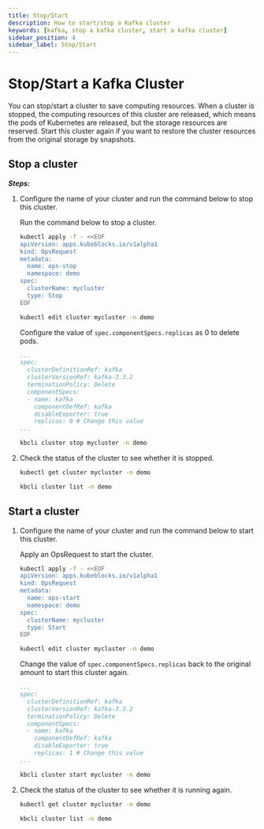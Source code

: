 ```yaml
---
title: Stop/Start
description: How to start/stop a Kafka cluster
keywords: [kafka, stop a kafka cluster, start a kafka cluster]
sidebar_position: 4
sidebar_label: Stop/Start
---
```



# Stop/Start a Kafka Cluster

You can stop/start a cluster to save computing resources. When a cluster is stopped, the computing resources of this cluster are released, which means the pods of Kubernetes are released, but the storage resources are reserved. Start this cluster again if you want to restore the cluster resources from the original storage by snapshots.

## Stop a cluster

***Steps:***

1. Configure the name of your cluster and run the command below to stop this cluster.

   <Tabs>

   <TabItem value="OpsRequest" label="OpsRequest" default>

   Run the command below to stop a cluster.

   ```bash
   kubectl apply -f - <<EOF
   apiVersion: apps.kubeblocks.io/v1alpha1
   kind: OpsRequest
   metadata:
     name: ops-stop
     namespace: demo
   spec:
     clusterName: mycluster
     type: Stop
   EOF
   ```

   </TabItem>

   <TabItem value="Edit cluster YAML file" label="Edit cluster YAML file">

   ```bash
   kubectl edit cluster mycluster -n demo
   ```

   Configure the value of `spec.componentSpecs.replicas` as 0 to delete pods.

   ```yaml
   ...
   spec:
     clusterDefinitionRef: kafka
     clusterVersionRef: kafka-3.3.2
     terminationPolicy: Delete
     componentSpecs:
     - name: kafka
       componentDefRef: kafka
       disableExporter: true
       replicas: 0 # Change this value
   ...
   ```

   </TabItem>

   <TabItem value="kbcli" label="kbcli">

   ```bash
   kbcli cluster stop mycluster -n demo
   ```

   </TabItem>

   </Tabs>

2. Check the status of the cluster to see whether it is stopped.

   <Tabs>

   <TabItem value="kubectl" label="kubectl" default>

   ```bash
   kubectl get cluster mycluster -n demo
   ```

   </TabItem>

   <TabItem value="kbcli" label="kbcli">

   ```bash
   kbcli cluster list -n demo
   ```

   </TabItem>

   </Tabs>

## Start a cluster

1. Configure the name of your cluster and run the command below to start this cluster.

   <Tabs>

   <TabItem value="OpsRequest" label="OpsRequest" default>

   Apply an OpsRequest to start the cluster.

   ```bash
   kubectl apply -f - <<EOF
   apiVersion: apps.kubeblocks.io/v1alpha1
   kind: OpsRequest
   metadata:
     name: ops-start
     namespace: demo
   spec:
     clusterName: mycluster
     type: Start
   EOF
   ```

   </TabItem>

   <TabItem value="Edit cluster YAML file" label="Edit cluster YAML File">

   ```bash
   kubectl edit cluster mycluster -n demo
   ```

   Change the value of `spec.componentSpecs.replicas` back to the original amount to start this cluster again.

   ```yaml
   ...
   spec:
     clusterDefinitionRef: kafka
     clusterVersionRef: kafka-3.3.2
     terminationPolicy: Delete
     componentSpecs:
     - name: kafka
       componentDefRef: kafka
       disableExporter: true
       replicas: 1 # Change this value
   ...
   ```

   </TabItem>

   <TabItem value="kbcli" label="kbcli">

   ```bash
   kbcli cluster start mycluster -n demo
   ```

   </TabItem>

   </Tabs>

2. Check the status of the cluster to see whether it is running again.

   <Tabs>

   <TabItem value="kubectl" label="kubectl" default>

   ```bash
   kubectl get cluster mycluster -n demo
   ```

   </TabItem>

   <TabItem value="kbcli" label="kbcli">

   ```bash
   kbcli cluster list -n demo
   ```

   </TabItem>

   </Tabs>

